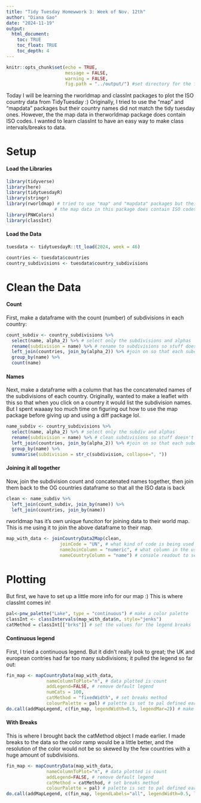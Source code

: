 ```yaml
---
title: "Tidy Tuesday Homewwork 3: Week of Nov. 12th"
author: "Diana Gao"
date: "2024-11-19"
output:
  html_document:
    toc: TRUE
    toc_float: TRUE
    toc_depth: 4
---
```


```r
knitr::opts_chunk$set(echo = TRUE, 
                      message = FALSE, 
                      warning = FALSE, 
                      fig.path = "../output/") #set directory for the figures to go in to
```

Today I will be learning the rworldmap and classInt packages to plot the ISO country data from TidyTuesday :) Originally, I tried to use the "map" and "mapdata" packages but their country names did not match the tidy tuesday ones. However, the the map data in therworldmap package does contain ISO codes. I wanted to learn classInt to have an easy way to make class intervals/breaks to data. 

# Setup

#### Load the Libraries 

```r
library(tidyverse)
library(here)
library(tidytuesdayR)
library(stringr)
library(rworldmap) # tried to use "map" and "mapdata" packages but their country names did not match the tidy tuesday ones :(
                  # the map data in this package does contain ISO codes 
library(PNWColors)
library(classInt)
```

#### Load the Data
```r
tuesdata <- tidytuesdayR::tt_load(2024, week = 46)

countries <- tuesdata$countries
country_subdivisions <- tuesdata$country_subdivisions
```

# Clean the Data

#### Count
First, make a dataframe with the count (number) of subdivisions in each country: 
```r
count_subdiv <- country_subdivisions %>%
  select(name, alpha_2) %>% # select only the subdivisions and alphas
  rename(subdivision = name) %>% # rename to subdivisions so stuff doesn't get confusing w the join
  left_join(countries, join_by(alpha_2)) %>% #join on so that each subdiv has the data of the country it is a a part of
  group_by(name) %>%
  count(name)
```

#### Names
Next, make a dataframe with a column that has the concatenated names of the subdivisions of each country. Originally, wanted to make a leaflet with this so that when you click on a country it would list the subdivision names. But I spent waaaay too much time on figuring out how to use the map package before giving up and using a diff package lol. 
```r
name_subdiv <- country_subdivisions %>%
  select(name, alpha_2) %>% # select only the subdiv and alphas
  rename(subdivision = name) %>% # clean subdivisions so stuff doesn't get confusing w join
  left_join(countries, join_by(alpha_2)) %>% #join on so that each subdiv has the data of the country it is a a part of
  group_by(name) %>%
  summarise(subdivision = str_c(subdivision, collapse=", "))
```

#### Joining it all together
Now, join the subdivision count and concatenated names together, then join them back to the OG countries dataframe so that all the ISO data is back
```r
clean <- name_subdiv %>%
  left_join(count_subdiv, join_by(name)) %>%
  left_join(countries, join_by(name))
```

rworldmap has it's own unique funciton for joining data to their world map. This is me using it to join the above dataframe to their map. 
```r
map_with_data <- joinCountryData2Map(clean, 
                    joinCode = "UN", # what kind of code is being used in the join
                    nameJoinColumn = "numeric", # what column in the user-added data should contain the above codes
                    nameCountryColumn = "name") # console readout to see if any countries got missed (in my case 2 failed)
```

# Plotting

But first, we have to set up a little more info for our map :) This is where classInt comes in! 

```r
pal<-pnw_palette("Lake", type = "continuous") # make a color palette
classInt <- classIntervals(map_with_data$n, style="jenks")
catMethod = classInt[["brks"]] # set the values for the legend breaks
```


#### Continuous legend
First, I tried a continuous legend. But it didn't really look to great; the UK and european contries had far too many subdivisions; it pulled the legend so far out:

```r
fin_map <- mapCountryData(map_with_data, 
               nameColumnToPlot="n", # data plotted is count
               addLegend=FALSE, # remove default legend
               numCats = 100,
               catMethod = "fixedWidth", # set breaks method
               colourPalette = pal) # palette is set to pal defined earlier
do.call(addMapLegend, c(fin_map, legendWidth=0.5, legendMar=2)) # make the legend nicer lol

```

#### With Breaks
This is where I brought back the catMethod object I made earlier. I made breaks to the data so the color ramp would be a little better, and the resolution of the color would not be so skewed by the few countries with a huge amount of subdivisions.
```r
fin_map <- mapCountryData(map_with_data, 
               nameColumnToPlot="n", # data plotted is count
               addLegend=FALSE, # remove default legend
               catMethod = catMethod, # set breaks method
               colourPalette = pal) # palette is set to pal defined earlier
do.call(addMapLegend, c(fin_map, legendLabels="all", legendWidth=0.5, legendIntervals="data", legendMar=2)) # make the legend nicer lol

```

